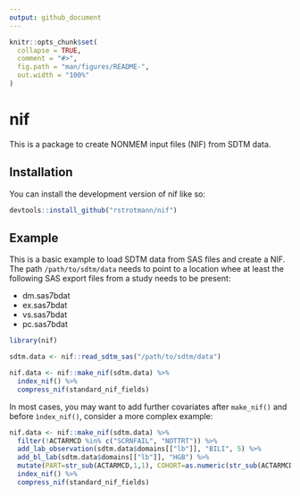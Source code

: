 ```yaml
---
output: github_document
---
```


<!-- README.md is generated from README.Rmd. Please edit that file -->

```r
knitr::opts_chunk$set(
  collapse = TRUE,
  comment = "#>",
  fig.path = "man/figures/README-",
  out.width = "100%"
)
```

# nif

<!-- badges: start -->
<!-- badges: end -->

This is a package to create NONMEM input files (NIF) from SDTM data.

## Installation

You can install the development version of nif like so:

``` r
devtools::install_github("rstrotmann/nif")
```

## Example

This is a basic example to load SDTM data from SAS files and create a NIF. The path `/path/to/sdtm/data` needs to point to a location whee at least the following
SAS export files from a study needs to be present:

* dm.sas7bdat
* ex.sas7bdat
* vs.sas7bdat
* pc.sas7bdat

``` r
library(nif)

sdtm.data <- nif::read_sdtm_sas("/path/to/sdtm/data")

nif.data <- nif::make_nif(sdtm.data) %>%
  index_nif() %>%
  compress_nif(standard_nif_fields)
```

In most cases, you may want to add further covariates after `make_nif()` and
before `ìndex_nif()`, consider a more complex example:

``` r
nif.data <- nif::make_nif(sdtm.data) %>%
  filter(!ACTARMCD %in% c("SCRNFAIL", "NOTTRT")) %>% 
  add_lab_observation(sdtm.data$domains[["lb"]], "BILI", 5) %>% 
  add_bl_lab(sdtm.data$domains[["lb"]], "HGB") %>% 
  mutate(PART=str_sub(ACTARMCD,1,1), COHORT=as.numeric(str_sub(ACTARMCD, 2, 2))) %>%
  index_nif() %>%
  compress_nif(standard_nif_fields)
```

